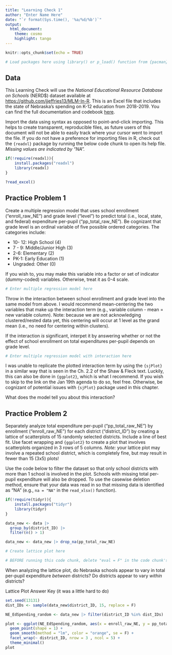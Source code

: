 ```yaml
---
title: "Learning Check 1"
author: "Enter Name Here"
date: "`r format(Sys.time(), '%a/%d/%b')`"
output: 
  html_document:
    theme: cosmo
    highlight: tango
---
```


```r
knitr::opts_chunk$set(echo = TRUE)

# Load packages here using library() or p_load() function from {pacman} package
```

## Data

This Learning Check will use the *National Educational Resource Database on Schools* (NERD$) dataset available at <https://github.com/jjeffries13/MLM-In-R>. This is an Excel file that includes the state of Nebraska's spending on K-12 education from 2018-2019. You can find the full documentation and codebook [here](https://github.com/jjeffries13/MLM-In-R/blob/main/Practice%20Data/NERD%24%20DOCUMENTATION.pdf).

Import the data using syntax as opposed to point-and-click importing. This helps to create transparent, reproducible files, as future users of this document will not be able to easily track where your cursor went to import the file. If you do not have a preference for importing files in R, check out the `{readxl}` package by running the below code chunk to open its help file. *Missing values are indicated by "NA".*

```r
if(!require(readxl)){
    install.packages("readxl")
    library(readxl)
}

?read_excel()
```

## Practice Problem 1

Create a multiple regression model that uses school enrollment ("enroll_raw_NE") and grade level ("level") to predict total (i.e., local, state, and federal) expenditure per-pupil ("pp_total_raw_NE"). Be cognizant that grade level is an ordinal variable of five possible ordered categories. The categories include:

* 10- 12: High School (4)
* 7 - 9: Middle/Junior High (3)
* 2-6: Elementary (2)
* PK-1: Early Education (1) 
* Ungraded: Other (0)

If you wish to, you may make this variable into a factor or set of indicator (dummy-coded) variables. Otherwise, treat it as 0-4 scale.

```r
# Enter multiple regression model here
```

Throw in the interaction between school enrollment and grade level into the same model from above. I would recommend mean-centering the two variables that make up the interaction term (e.g., variable column - mean = new variable column). Note: because we are not acknowledging clustered/nested data yet, this centering will occur at 1 level as the grand mean (i.e., no need for centering within clusters).

If the interaction *is* significant, interpet it by answering whether or not the effect of school enrollment on total expenditures per-pupil depends on grade level. 

```r
# Enter multiple regression model with interaction here
```

I was unable to replicate the plotted interaction term by using the `{sjPlot}` in a similar way that is seen in the Ch. 2.2 of the Shaw & Fleck text. Luckily, this can also be done in `{ggplot2}`, which is what I recommend. If you wish to skip to the link on the Jan 19th agenda to do so, feel free. Otherwise, be cognizant of potential issues with `{sjPlot}` package used in this chapter.

What does the model tell you about this interaction?

## Practice Problem 2

Separately analyze total expenditure per-pupil ("pp_total_raw_NE") by enrollment ("enroll_raw_NE") for each district ("district_ID") by creating a lattice of scatterplots of 15 randomly selected districts. Include a line of best fit. Use facet wrapping and `{ggplot2}` to create a plot that involves scatterplots organized in 3 rows of 5 columns. *Note:* your lattice plot may involve a repeated school district, which is completely fine, but may result in fewer than 15 (3x5) plots!

Use the code below to filter the dataset so that only school districts with more than 1 school is involved in the plot. Schools with missing total per-pupil expenditure will also be dropped. To use the casewise deletion method, ensure that your data was read in so that missing data is identified as "NA" (e.g., `na = "NA"` in the `read_xlsx()` function).

```r
if(!require(tidyr)){
    install.packages("tidyr")
    library(tidyr)
}

data_new <- data |> 
  group_by(district_ID) |>
  filter(n() > 1) 

data_new <- data_new |> drop_na(pp_total_raw_NE)

# Create lattice plot here

# BEFORE running this code chunk, delete "eval = F" in the code chunk's header so that R will evaluate your code :)
```

When analyzing the lattice plot, do Nebraska schools appear to vary in total per-pupil expenditure *between* districts? Do districts appear to vary *within* districts?






















Lattice Plot Answer Key (it was a little hard to do)

```r
set.seed(13131)
dist_IDs <- sample(data_new$district_ID, 15, replace = F)

NE_EdSpending_random <- data_new |> filter(district_ID %in% dist_IDs)

plot <- ggplot(NE_EdSpending_random, aes(x = enroll_raw_NE, y = pp_total_raw_NE)) + 
  geom_point(shape = 1) + 
  geom_smooth(method = "lm", color = "orange", se = F) + 
  facet_wrap(~ district_ID, nrow = 3 , ncol = 5) + 
  theme_minimal() 
plot
```


